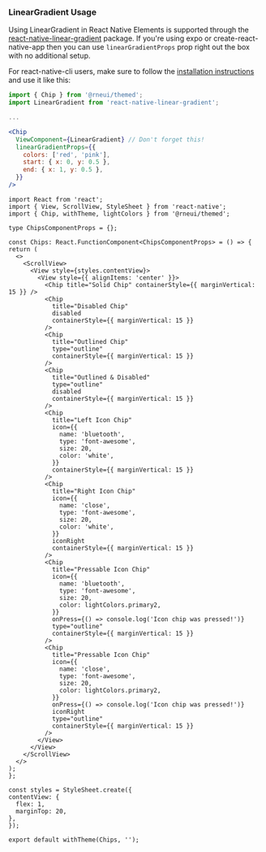 <!-- The react-native-linear-gradient is not configured with snack so the usage guide is added here to be displayed in documentation. -->

### LinearGradient Usage

Using LinearGradient in React Native Elements is supported through the
[react-native-linear-gradient](https://github.com/react-native-community/react-native-linear-gradient)
package. If you're using expo or create-react-native-app then you can use
`linearGradientProps` prop right out the box with no additional setup.

For react-native-cli users, make sure to follow the
[installation instructions](https://github.com/react-native-community/react-native-linear-gradient#add-it-to-your-project)
and use it like this:

```jsx
import { Chip } from '@rneui/themed';
import LinearGradient from 'react-native-linear-gradient';

...

<Chip
  ViewComponent={LinearGradient} // Don't forget this!
  linearGradientProps={{
    colors: ['red', 'pink'],
    start: { x: 0, y: 0.5 },
    end: { x: 1, y: 0.5 },
  }}
/>
```

```SnackPlayer name=RNE Chip
import React from 'react';
import { View, ScrollView, StyleSheet } from 'react-native';
import { Chip, withTheme, lightColors } from '@rneui/themed';

type ChipsComponentProps = {};

const Chips: React.FunctionComponent<ChipsComponentProps> = () => {
return (
  <>
    <ScrollView>
      <View style={styles.contentView}>
        <View style={{ alignItems: 'center' }}>
          <Chip title="Solid Chip" containerStyle={{ marginVertical: 15 }} />
          <Chip
            title="Disabled Chip"
            disabled
            containerStyle={{ marginVertical: 15 }}
          />
          <Chip
            title="Outlined Chip"
            type="outline"
            containerStyle={{ marginVertical: 15 }}
          />
          <Chip
            title="Outlined & Disabled"
            type="outline"
            disabled
            containerStyle={{ marginVertical: 15 }}
          />
          <Chip
            title="Left Icon Chip"
            icon={{
              name: 'bluetooth',
              type: 'font-awesome',
              size: 20,
              color: 'white',
            }}
            containerStyle={{ marginVertical: 15 }}
          />
          <Chip
            title="Right Icon Chip"
            icon={{
              name: 'close',
              type: 'font-awesome',
              size: 20,
              color: 'white',
            }}
            iconRight
            containerStyle={{ marginVertical: 15 }}
          />
          <Chip
            title="Pressable Icon Chip"
            icon={{
              name: 'bluetooth',
              type: 'font-awesome',
              size: 20,
              color: lightColors.primary2,
            }}
            onPress={() => console.log('Icon chip was pressed!')}
            type="outline"
            containerStyle={{ marginVertical: 15 }}
          />
          <Chip
            title="Pressable Icon Chip"
            icon={{
              name: 'close',
              type: 'font-awesome',
              size: 20,
              color: lightColors.primary2,
            }}
            onPress={() => console.log('Icon chip was pressed!')}
            iconRight
            type="outline"
            containerStyle={{ marginVertical: 15 }}
          />
        </View>
      </View>
    </ScrollView>
  </>
);
};

const styles = StyleSheet.create({
contentView: {
  flex: 1,
  marginTop: 20,
},
});

export default withTheme(Chips, '');
```
